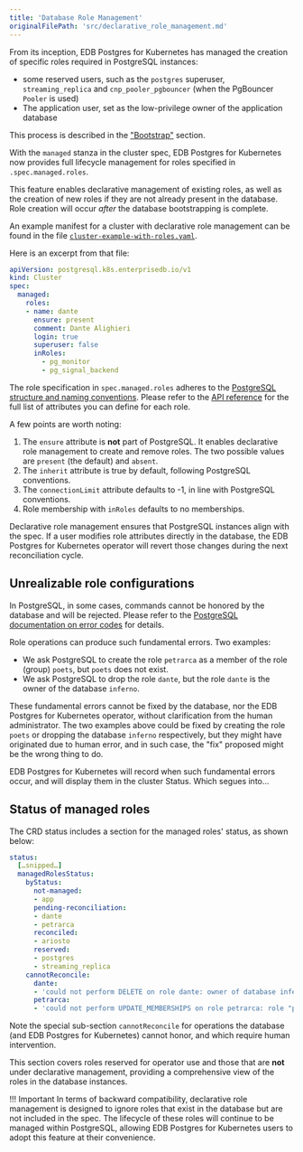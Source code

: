 ```yaml
---
title: 'Database Role Management'
originalFilePath: 'src/declarative_role_management.md'
---
```


From its inception, EDB Postgres for Kubernetes has managed the creation of specific roles
required in PostgreSQL instances:

-   some reserved users, such as the `postgres` superuser, `streaming_replica`
    and `cnp_pooler_pgbouncer` (when the PgBouncer `Pooler` is used)
-   The application user, set as the low-privilege owner of the application database

This process is described in the ["Bootstrap"](bootstrap.md) section.

With the `managed` stanza in the cluster spec, EDB Postgres for Kubernetes now provides full
lifecycle management for roles specified in `.spec.managed.roles`.

This feature enables declarative management of existing roles, as well as the
creation of new roles if they are not already present in the database. Role
creation will occur *after* the database bootstrapping is complete.

An example manifest for a cluster with declarative role management can be found
in the file [`cluster-example-with-roles.yaml`](../samples/cluster-example-with-roles.yaml).

Here is an excerpt from that file:

```yaml
apiVersion: postgresql.k8s.enterprisedb.io/v1
kind: Cluster
spec:
  managed:
    roles:
    - name: dante
      ensure: present
      comment: Dante Alighieri
      login: true
      superuser: false
      inRoles:
        - pg_monitor
        - pg_signal_backend
```

The role specification in `spec.managed.roles` adheres to the
[PostgreSQL structure and naming conventions](https://www.postgresql.org/docs/current/sql-createrole.html).
Please refer to the [API reference](api_reference.md#RoleConfiguration) for
the full list of attributes you can define for each role.

A few points are worth noting:

1.  The `ensure` attribute is **not** part of PostgreSQL. It enables declarative
    role management to create and remove roles. The two possible values are
    `present` (the default) and `absent`.
2.  The `inherit` attribute is true by default, following PostgreSQL conventions.
3.  The `connectionLimit` attribute defaults to -1, in line with PostgreSQL conventions.
4.  Role membership with `inRoles` defaults to no memberships.

Declarative role management ensures that PostgreSQL instances align with the
spec. If a user modifies role attributes directly in the database, the
EDB Postgres for Kubernetes operator will revert those changes during the next reconciliation
cycle.

## Unrealizable role configurations

In PostgreSQL, in some cases, commands cannot be honored by the database and
will be rejected. Please refer to the
[PostgreSQL documentation on error codes](https://www.postgresql.org/docs/current/errcodes-appendix.html)
for details.

Role operations can produce such fundamental errors.
Two examples:

-   We ask PostgreSQL to create the role `petrarca` as a member of the role
    (group) `poets`, but `poets` does not exist.
-   We ask PostgreSQL to drop the role `dante`, but the role `dante` is the owner
    of the database `inferno`.

These fundamental errors cannot be fixed by the database, nor the EDB Postgres for Kubernetes
operator, without clarification from the human administrator. The two examples
above could be fixed by creating the role `poets` or dropping the database
`inferno` respectively, but they might have originated due to human error, and
in such case, the "fix" proposed might be the wrong thing to do.

EDB Postgres for Kubernetes  will record when such fundamental errors occur, and will display
them in the cluster Status. Which segues into…

## Status of managed roles

The CRD status includes a section for the managed roles' status, as shown below:

```yaml
status:
  […snipped…]
  managedRolesStatus:
    byStatus:
      not-managed:
      - app
      pending-reconciliation:
      - dante
      - petrarca
      reconciled:
      - ariosto
      reserved:
      - postgres
      - streaming_replica
    cannotReconcile:
      dante:
      - 'could not perform DELETE on role dante: owner of database inferno'
      petrarca:
      - 'could not perform UPDATE_MEMBERSHIPS on role petrarca: role "poets" does not exist'
```

Note the special sub-section `cannotReconcile` for operations the database (and
EDB Postgres for Kubernetes) cannot honor, and which require human intervention.

This section covers roles reserved for operator use and those that are **not**
under declarative management, providing a comprehensive view of the roles in
the database instances.

!!! Important
    In terms of backward compatibility, declarative role management is designed
    to ignore roles that exist in the database but are not included in the spec.
    The lifecycle of these roles will continue to be managed within PostgreSQL,
    allowing EDB Postgres for Kubernetes users to adopt this feature at their convenience.